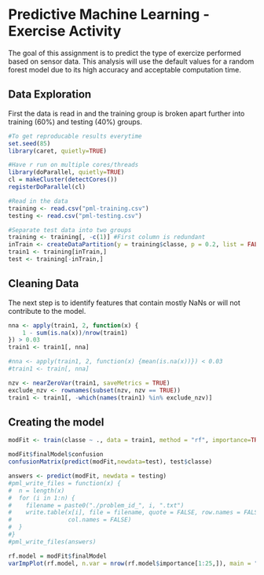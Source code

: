 Predictive Machine Learning - Exercise Activity
========================================================
The goal of this assignment is to predict the type of exercize performed based on sensor data.  This analysis will use the default values for a random forest model due to its high accuracy and acceptable computation time.  

## Data Exploration
First the data is read in and the training group is broken apart further into training (60%) and testing (40%) groups.

```r
#To get reproducable results everytime 
set.seed(85)
library(caret, quietly=TRUE)

#Have r run on multiple cores/threads
library(doParallel, quietly=TRUE)
cl = makeCluster(detectCores())
registerDoParallel(cl)

#Read in the data
training <- read.csv("pml-training.csv")
testing <- read.csv("pml-testing.csv")

#Separate test data into two groups
training <- training[, -c(1)] #First column is redundant
inTrain <- createDataPartition(y = training$classe, p = 0.2, list = FALSE)
train1 <- training[inTrain,]
test <- training[-inTrain,]
```

## Cleaning Data
The next step is to identify features that contain mostly NaNs or will not contribute to the model.  
```r
nna <- apply(train1, 2, function(x) {
    1 - sum(is.na(x))/nrow(train1)
}) > 0.03
train1 <- train1[, nna]

#nna <- apply(train1, 2, function(x) {mean(is.na(x))}) < 0.03
#train1 <- train[, nna]

nzv <- nearZeroVar(train1, saveMetrics = TRUE)
exclude_nzv <- rownames(subset(nzv, nzv == TRUE))
train1 <- train1[, -which(names(train1) %in% exclude_nzv)]
```

## Creating the model
```r
modFit <- train(classe ~ ., data = train1, method = "rf", importance=TRUE)
```

```r


modFit$finalModel$confusion
confusionMatrix(predict(modFit,newdata=test), test$classe)

answers <- predict(modFit, newdata = testing)
#pml_write_files = function(x) {
#  n = length(x)
#  for (i in 1:n) {
#    filename = paste0("./problem_id_", i, ".txt")
#    write.table(x[i], file = filename, quote = FALSE, row.names = FALSE, 
#                col.names = FALSE)
#  }
#}
#pml_write_files(answers)

```


```r
rf.model = modFit$finalModel
varImpPlot(rf.model, n.var = nrow(rf.model$importance[1:25,]), main = "33hi")
```


